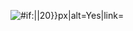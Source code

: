 [[File:Yellow check.svg|{{{{{|safesubst:}}}#if:{{{1|}}}|{{{1}}}|20}}px|alt=Yes|link=]]<span style="display:none">Y</span><!--template:yellow tick--><noinclude>
{{documentation}}
</noinclude>
